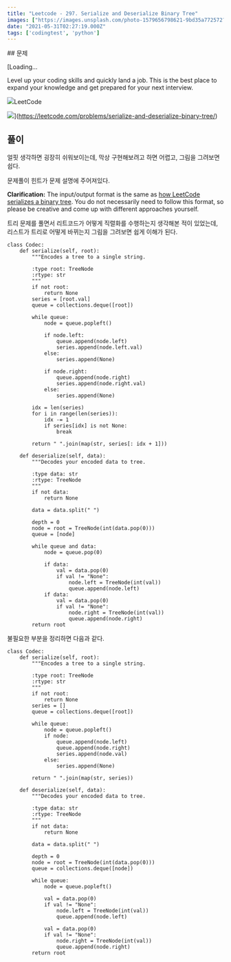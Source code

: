```yaml
---
title: "Leetcode - 297. Serialize and Deserialize Binary Tree"
images: ["https://images.unsplash.com/photo-1579656798621-9bd35a772572?crop=entropy&cs=tinysrgb&fit=max&fm=jpg&ixid=MnwxMTc3M3wwfDF8c2VhcmNofDN8fHNlcmlhbHxlbnwwfHx8fDE2MjI0MjgyMDU&ixlib=rb-1.2.1&q=80&w=2000"]
date: "2021-05-31T02:27:19.000Z"
tags: ['codingtest', 'python']
---
```


<TOCInline toc={props.toc} asDisclosure />
## 문제

[Loading...

Level up your coding skills and quickly land a job. This is the best place to expand your knowledge and get prepared for your next interview.

![](https://leetcode.com/favicon-192x192.png)LeetCode

![](https://leetcode.com/static/images/LeetCode_Sharing.png)](https://leetcode.com/problems/serialize-and-deserialize-binary-tree/)

## 풀이

얼핏 생각하면 굉장히 쉬워보이는데, 막상 구현해보려고 하면 어렵고, 그림을 그려보면 쉽다.

문제풀이 힌트가 문제 설명에 주어져있다.

**Clarification:** The input/output format is the same as [how LeetCode serializes a binary tree](https://leetcode.com/faq/#binary-tree). You do not necessarily need to follow this format, so please be creative and come up with different approaches yourself.

트리 문제를 풀면서 리트코드가 어떻게 직렬화를 수행하는지 생각해본 적이 있었는데, 리스트가 트리로 어떻게 바뀌는지 그림을 그려보면 쉽게 이해가 된다.

```
class Codec:
    def serialize(self, root):
        """Encodes a tree to a single string.

        :type root: TreeNode
        :rtype: str
        """
        if not root:
            return None
        series = [root.val]
        queue = collections.deque([root])

        while queue:
            node = queue.popleft()

            if node.left:
                queue.append(node.left)
                series.append(node.left.val)
            else:
                series.append(None)

            if node.right:
                queue.append(node.right)
                series.append(node.right.val)
            else:
                series.append(None)

        idx = len(series)
        for i in range(len(series)):
            idx -= 1
            if series[idx] is not None:
                break

        return " ".join(map(str, series[: idx + 1]))

    def deserialize(self, data):
        """Decodes your encoded data to tree.

        :type data: str
        :rtype: TreeNode
        """
        if not data:
            return None

        data = data.split(" ")

        depth = 0
        node = root = TreeNode(int(data.pop(0)))
        queue = [node]

        while queue and data:
            node = queue.pop(0)

            if data:
                val = data.pop(0)
                if val != "None":
                    node.left = TreeNode(int(val))
                    queue.append(node.left)
            if data:
                val = data.pop(0)
                if val != "None":
                    node.right = TreeNode(int(val))
                    queue.append(node.right)
        return root
```

불필요한 부분을 정리하면 다음과 같다.

```
class Codec:
    def serialize(self, root):
        """Encodes a tree to a single string.

        :type root: TreeNode
        :rtype: str
        """
        if not root:
            return None
        series = []
        queue = collections.deque([root])

        while queue:
            node = queue.popleft()
            if node:
                queue.append(node.left)
                queue.append(node.right)
                series.append(node.val)
            else:
                series.append(None)

        return " ".join(map(str, series))

    def deserialize(self, data):
        """Decodes your encoded data to tree.

        :type data: str
        :rtype: TreeNode
        """
        if not data:
            return None

        data = data.split(" ")

        depth = 0
        node = root = TreeNode(int(data.pop(0)))
        queue = collections.deque([node])

        while queue:
            node = queue.popleft()

            val = data.pop(0)
            if val != "None":
                node.left = TreeNode(int(val))
                queue.append(node.left)

            val = data.pop(0)
            if val != "None":
                node.right = TreeNode(int(val))
                queue.append(node.right)
        return root
```
